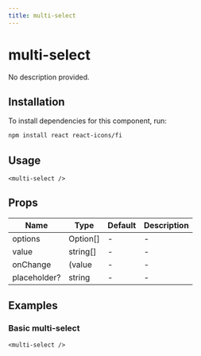 ```yaml
---
title: multi-select
---
```


# multi-select

No description provided.

## Installation
To install dependencies for this component, run:
```bash
npm install react react-icons/fi
```

## Usage
```tsx
<multi-select />
```

## Props
| Name      | Type     | Default | Description                 |
|-----------|----------|---------|-----------------------------|
| options | Option[] | - | - |
| value | string[] | - | - |
| onChange | (value | - | - |
| placeholder? | string | - | - |

## Examples

### Basic multi-select
```tsx
<multi-select />
```


